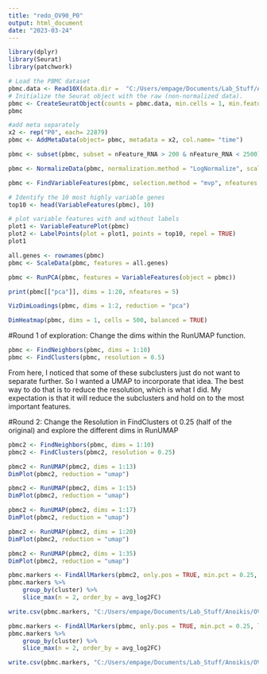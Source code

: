 ```yaml
---
title: "redo_OV90_P0"
output: html_document
date: "2023-03-24"
---
```


```r
library(dplyr)
library(Seurat)
library(patchwork)
```

```r
# Load the PBMC dataset
pbmc.data <- Read10X(data.dir =  "C:/Users/empage/Documents/Lab_Stuff/Anoikis/OV90/Single_Cell/single_cell_3.20.2023/run_count_P0/")
# Initialize the Seurat object with the raw (non-normalized data).
pbmc <- CreateSeuratObject(counts = pbmc.data, min.cells = 1, min.features = 200)
pbmc
```

```r
#add meta separately 
x2 <- rep("P0", each= 22879)
pbmc <- AddMetaData(object= pbmc, metadata = x2, col.name= "time")
```

```r
pbmc <- subset(pbmc, subset = nFeature_RNA > 200 & nFeature_RNA < 2500)

pbmc <- NormalizeData(pbmc, normalization.method = "LogNormalize", scale.factor = 10000)
```

```r
pbmc <- FindVariableFeatures(pbmc, selection.method = "mvp", nfeatures = 2000)

# Identify the 10 most highly variable genes
top10 <- head(VariableFeatures(pbmc), 10)

# plot variable features with and without labels
plot1 <- VariableFeaturePlot(pbmc)
plot2 <- LabelPoints(plot = plot1, points = top10, repel = TRUE)
plot1
```

```r
all.genes <- rownames(pbmc)
pbmc <- ScaleData(pbmc, features = all.genes)
```

```r
pbmc <- RunPCA(pbmc, features = VariableFeatures(object = pbmc))
```

```r
print(pbmc[["pca"]], dims = 1:20, nfeatures = 5)
```

```r
VizDimLoadings(pbmc, dims = 1:2, reduction = "pca")
```

```r
DimHeatmap(pbmc, dims = 1, cells = 500, balanced = TRUE)
```

#Round 1 of exploration: Change the dims within the RunUMAP function. 

```r
pbmc <- FindNeighbors(pbmc, dims = 1:10)
pbmc <- FindClusters(pbmc, resolution = 0.5)
```

From here, I noticed that some of these subclusters just do not want to separate further. So I wanted a UMAP to incorporate that idea. The best way to do that is to reduce the resolution, which is what I did. My expectation is that it will reduce the subclusters and hold on to the most important features. 

#Round 2: Change the Resolution in FindClusters ot 0.25 (half of the original) and explore the different dims in RunUMAP 
```r
pbmc2 <- FindNeighbors(pbmc, dims = 1:10)
pbmc2 <- FindClusters(pbmc2, resolution = 0.25)
```


```r
pbmc2 <- RunUMAP(pbmc2, dims = 1:13)
DimPlot(pbmc2, reduction = "umap")
```

```r
pbmc2 <- RunUMAP(pbmc2, dims = 1:15)
DimPlot(pbmc2, reduction = "umap")
```

```r
pbmc2 <- RunUMAP(pbmc2, dims = 1:17)
DimPlot(pbmc2, reduction = "umap")
```

```r
pbmc2 <- RunUMAP(pbmc2, dims = 1:20)
DimPlot(pbmc2, reduction = "umap")
```

```r
pbmc2 <- RunUMAP(pbmc2, dims = 1:35)
DimPlot(pbmc2, reduction = "umap")
```

```r
pbmc.markers <- FindAllMarkers(pbmc2, only.pos = TRUE, min.pct = 0.25, logfc.threshold = 0.25)
pbmc.markers %>%
    group_by(cluster) %>%
    slice_max(n = 2, order_by = avg_log2FC)

write.csv(pbmc.markers, "C:/Users/empage/Documents/Lab_Stuff/Anoikis/OV90/Single_Cell/single_cell_3.20.2023/P0_genes_subgroups_exploration.csv")
```


```r
pbmc.markers <- FindAllMarkers(pbmc, only.pos = TRUE, min.pct = 0.25, logfc.threshold = 0.25)
pbmc.markers %>%
    group_by(cluster) %>%
    slice_max(n = 2, order_by = avg_log2FC)

write.csv(pbmc.markers, "C:/Users/empage/Documents/Lab_Stuff/Anoikis/OV90/Single_Cell/single_cell_3.20.2023/P0_genes_subgroups_exploration_original.csv")
```


